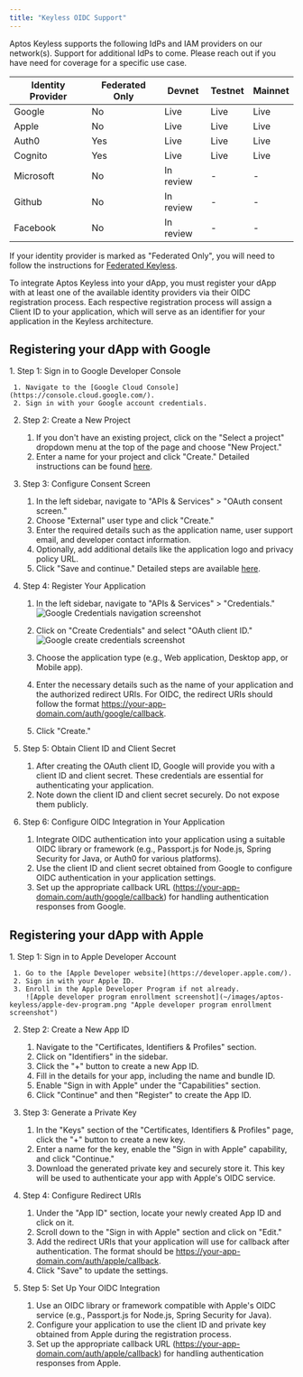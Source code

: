 ```yaml
---
title: "Keyless OIDC Support"
---
```



Aptos Keyless supports the following IdPs and IAM providers on our network(s). Support for additional IdPs to come. Please reach out if you have need for coverage for a specific use case.

| Identity Provider | Federated Only | Devnet    | Testnet | Mainnet |
| ----------------- | -------------- | --------- | ------- | ------- |
| Google            | No             | Live      | Live    | Live    |
| Apple             | No             | Live      | Live    | Live    |
| Auth0             | Yes            | Live      | Live    | Live    |
| Cognito           | Yes            | Live      | Live    | Live    |
| Microsoft         | No             | In review | -       | -       |
| Github            | No             | In review | -       | -       |
| Facebook          | No             | In review | -       | -       |

If your identity provider is marked as "Federated Only", you will need to follow the instructions for [Federated Keyless](../../../../build/guides/aptos-keyless/federated-keyless).

To integrate Aptos Keyless into your dApp, you must register your dApp with at least one of the available identity providers via their OIDC registration process. Each respective registration process will assign a Client ID to your application, which will serve as an identifier for your application in the Keyless architecture.

## Registering your dApp with Google

<Steps>
  1. Step 1: Sign in to Google Developer Console

     1. Navigate to the [Google Cloud Console](https://console.cloud.google.com/).
     2. Sign in with your Google account credentials.

  2. Step 2: Create a New Project

     1. If you don't have an existing project, click on the "Select a project" dropdown menu at the top of the page and choose "New Project."
     2. Enter a name for your project and click "Create." Detailed instructions can be found [here](https://cloud.google.com/resource-manager/docs/creating-managing-projects#creating_a_project).

  3. Step 3: Configure Consent Screen

     1. In the left sidebar, navigate to "APIs & Services" > "OAuth consent screen."
     2. Choose "External" user type and click "Create."
     3. Enter the required details such as the application name, user support email, and developer contact information.
     4. Optionally, add additional details like the application logo and privacy policy URL.
     5. Click "Save and continue." Detailed steps are available [here](https://developers.google.com/workspace/guides/create-credentials#configure_the_oauth_consent_screen).

  4. Step 4: Register Your Application

     1. In the left sidebar, navigate to "APIs & Services" > "Credentials."
        ![Google Credentials navigation screenshot](~/images/aptos-keyless/google-credentials-nav.png "Google Credentials navigation screenshot")

     2. Click on "Create Credentials" and select "OAuth client ID."
        ![Google create credentials screenshot](~/images/aptos-keyless/google-create-credentials.png "Google create credentials screenshot")

     3. Choose the application type (e.g., Web application, Desktop app, or Mobile app).

     4. Enter the necessary details such as the name of your application and the authorized redirect URIs. For OIDC, the redirect URIs should follow the format https://your-app-domain.com/auth/google/callback.

     5. Click "Create."

  5. Step 5: Obtain Client ID and Client Secret

     1. After creating the OAuth client ID, Google will provide you with a client ID and client secret. These credentials are essential for authenticating your application.
     2. Note down the client ID and client secret securely. Do not expose them publicly.

  6. Step 6: Configure OIDC Integration in Your Application

     1. Integrate OIDC authentication into your application using a suitable OIDC library or framework (e.g., Passport.js for Node.js, Spring Security for Java, or Auth0 for various platforms).
     2. Use the client ID and client secret obtained from Google to configure OIDC authentication in your application settings.
     3. Set up the appropriate callback URL (https://your-app-domain.com/auth/google/callback) for handling authentication responses from Google.
</Steps>

## Registering your dApp with Apple

<Steps>
  1. Step 1: Sign in to Apple Developer Account

     1. Go to the [Apple Developer website](https://developer.apple.com/).
     2. Sign in with your Apple ID.
     3. Enroll in the Apple Developer Program if not already.
        ![Apple developer program enrollment screenshot](~/images/aptos-keyless/apple-dev-program.png "Apple developer program enrollment screenshot")

  2. Step 2: Create a New App ID

     1. Navigate to the "Certificates, Identifiers & Profiles" section.
     2. Click on "Identifiers" in the sidebar.
     3. Click the "+" button to create a new App ID.
     4. Fill in the details for your app, including the name and bundle ID.
     5. Enable "Sign in with Apple" under the "Capabilities" section.
     6. Click "Continue" and then "Register" to create the App ID.

  3. Step 3: Generate a Private Key

     1. In the "Keys" section of the "Certificates, Identifiers & Profiles" page, click the "+" button to create a new key.
     2. Enter a name for the key, enable the "Sign in with Apple" capability, and click "Continue."
     3. Download the generated private key and securely store it. This key will be used to authenticate your app with Apple's OIDC service.

  4. Step 4: Configure Redirect URIs

     1. Under the "App ID" section, locate your newly created App ID and click on it.
     2. Scroll down to the "Sign in with Apple" section and click on "Edit."
     3. Add the redirect URIs that your application will use for callback after authentication. The format should be https://your-app-domain.com/auth/apple/callback.
     4. Click "Save" to update the settings.

  5. Step 5: Set Up Your OIDC Integration

     1. Use an OIDC library or framework compatible with Apple's OIDC service (e.g., Passport.js for Node.js, Spring Security for Java).
     2. Configure your application to use the client ID and private key obtained from Apple during the registration process.
     3. Set up the appropriate callback URL (https://your-app-domain.com/auth/apple/callback) for handling authentication responses from Apple.
</Steps>

